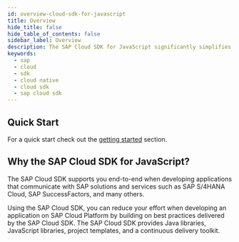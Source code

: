 ```yaml
---
id: overview-cloud-sdk-for-javascript
title: Overview
hide_title: false
hide_table_of_contents: false
sidebar_label: Overview
description: The SAP Cloud SDK for JavaScript significantly simplifies extending and developing applications with SAP Cloud Platform
keywords:
  - sap
  - cloud
  - sdk
  - cloud native
  - cloud sdk
  - sap cloud sdk
---
```


## Quick Start

For a quick start check out the [getting started](getting-started) section.

## Why the SAP Cloud SDK for JavaScript?

The SAP Cloud SDK supports you end-to-end when developing applications that communicate with SAP solutions and services such as SAP S/4HANA Cloud, SAP SuccessFactors, and many others.

Using the SAP Cloud SDK, you can reduce your effort when developing an application on SAP Cloud Platform by building on best practices delivered by the SAP Cloud SDK.
The SAP Cloud SDK provides Java libraries, JavaScript libraries, project templates, and a continuous delivery toolkit.
